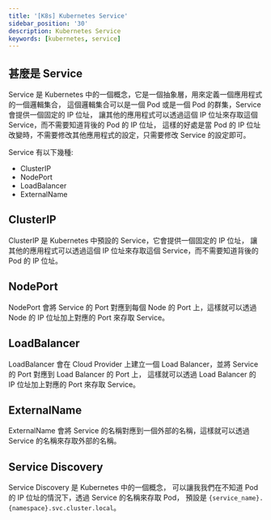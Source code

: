 ```yaml
---
title: '[K8s] Kubernetes Service'
sidebar_position: '30'
description: Kubernetes Service
keywords: [kubernetes, service]
---
```


## 甚麼是 Service

Service 是 Kubernetes 中的一個概念，它是一個抽象層，用來定義一個應用程式的一個邏輯集合，
這個邏輯集合可以是一個 Pod 或是一個 Pod 的群集，Service 會提供一個固定的 IP 位址，
讓其他的應用程式可以透過這個 IP 位址來存取這個 Service，而不需要知道背後的 Pod 的 IP 位址，
這樣的好處是當 Pod 的 IP 位址改變時，不需要修改其他應用程式的設定，只需要修改 Service 的設定即可。

Service 有以下幾種:

- ClusterIP
- NodePort
- LoadBalancer
- ExternalName

## ClusterIP

ClusterIP 是 Kubernetes 中預設的 Service，它會提供一個固定的 IP 位址，
讓其他的應用程式可以透過這個 IP 位址來存取這個 Service，而不需要知道背後的 Pod 的 IP 位址。

## NodePort

NodePort 會將 Service 的 Port 對應到每個 Node 的 Port 上，這樣就可以透過 Node 的 IP 位址加上對應的 Port 來存取 Service。

## LoadBalancer

LoadBalancer 會在 Cloud Provider 上建立一個 Load Balancer，並將 Service 的 Port 對應到 Load Balancer 的 Port 上，
這樣就可以透過 Load Balancer 的 IP 位址加上對應的 Port 來存取 Service。

## ExternalName

ExternalName 會將 Service 的名稱對應到一個外部的名稱，這樣就可以透過 Service 的名稱來存取外部的名稱。

## Service Discovery

Service Discovery 是 Kubernetes 中的一個概念，
可以讓我我們在不知道 Pod 的 IP 位址的情況下，透過 Service 的名稱來存取 Pod，
預設是 `{service_name}.{namespace}.svc.cluster.local`。
